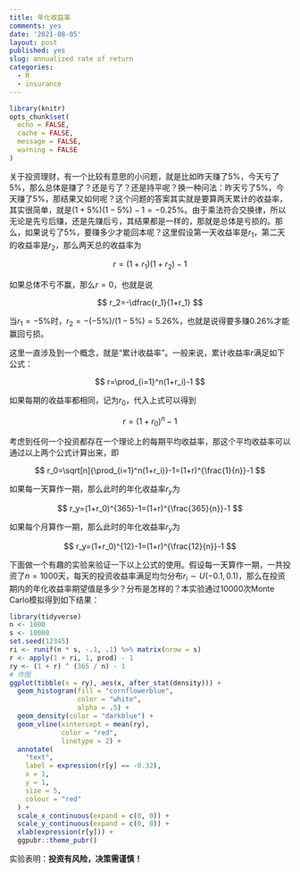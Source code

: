 ```yaml
---
title: 年化收益率
comments: yes
date: '2021-08-05'
layout: post
published: yes
slug: annualized rate of return
categories:
  - R
  - insurance
---
```


```r
library(knitr)
opts_chunk$set(
  echo = FALSE,
  cache = FALSE,
  message = FALSE,
  warning = FALSE
)
```

关于投资理财，有一个比较有意思的小问题，就是比如昨天赚了5%，今天亏了5%，那么总体是赚了？还是亏了？还是持平呢？换一种问法：昨天亏了5%，今天赚了5%，那结果又如何呢？这个问题的答案其实就是要算两天累计的收益率，其实很简单，就是$(1+5\%)(1-5\%)-1=-0.25\%$。由于乘法符合交换律，所以无论是先亏后赚，还是先赚后亏，其结果都是一样的，那就是总体是亏损的。那么，如果说亏了5%，要赚多少才能回本呢？这里假设第一天收益率是$r_1$，第二天的收益率是$r_2$，那么两天总的收益率为

$$
r=(1+r_1)(1+r_2)-1
$$

如果总体不亏不赢，那么$r=0$，也就是说

$$
r_2=-\dfrac{r_1}{1+r_1}
$$

当$r_1=-5\%$时，$r_2=-(-5\%)/(1-5\%)=5.26\%$，也就是说得要多赚0.26%才能赢回亏损。

这里一直涉及到一个概念，就是“累计收益率”。一般来说，累计收益率$r$满足如下公式：

$$
r=\prod_{i=1}^n(1+r_i)-1
$$

<!--more-->

如果每期的收益率都相同，记为$r_0$，代入上式可以得到

$$
r=(1+r_0)^n-1
$$

考虑到任何一个投资都存在一个理论上的每期平均收益率，那这个平均收益率可以通过以上两个公式计算出来，即

$$
r_0=\sqrt[n]{\prod_{i=1}^n(1+r_i)}-1=(1+r)^{\frac{1}{n}}-1
$$

如果每一天算作一期，那么此时的年化收益率$r_y$为

$$
r_y=(1+r_0)^{365}-1=(1+r)^{\frac{365}{n}}-1
$$

如果每个月算作一期，那么此时的年化收益率$r_y$为

$$
r_y=(1+r_0)^{12}-1=(1+r)^{\frac{12}{n}}-1
$$

下面做一个有趣的实验来验证一下以上公式的使用。假设每一天算作一期，一共投资了$n=1000$天，每天的投资收益率满足均匀分布$r_i\sim U(-0.1,0.1)$，那么在投资期内的年化收益率期望值是多少？分布是怎样的？本实验通过10000次Monte Carlo模拟得到如下结果：

```r
library(tidyverse)
n <- 1000
s <- 10000
set.seed(12345)
ri <- runif(n * s, -.1, .1) %>% matrix(nrow = s)
r <- apply(1 + ri, 1, prod) - 1
ry <- (1 + r) ^ (365 / n) - 1
# 作图
ggplot(tibble(x = ry), aes(x, after_stat(density))) +
  geom_histogram(fill = "cornflowerblue",
                 color = "white",
                 alpha = .5) +
  geom_density(color = "darkblue") +
  geom_vline(xintercept = mean(ry),
             color = "red",
             linetype = 2) +
  annotate(
    "text",
    label = expression(r[y] == -0.32),
    x = 1,
    y = 1,
    size = 5,
    colour = "red"
  ) +
  scale_x_continuous(expand = c(0, 0)) +
  scale_y_continuous(expand = c(0, 0)) +
  xlab(expression(r[y])) +
  ggpubr::theme_pubr()
```

实验表明：**投资有风险，决策需谨慎！**



